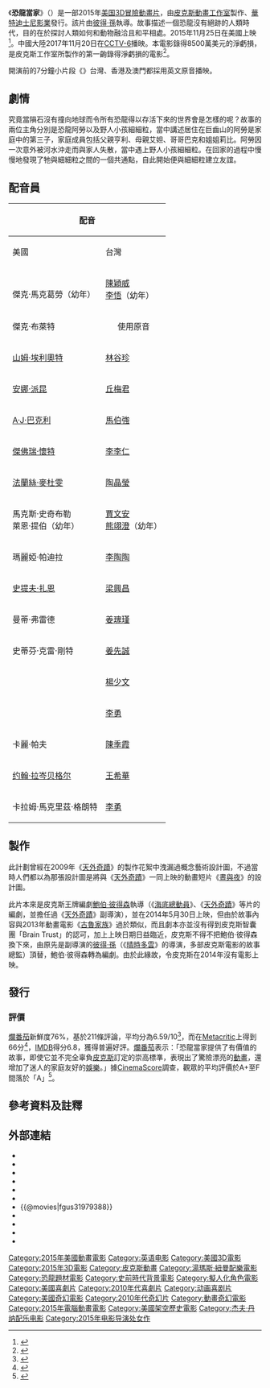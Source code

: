 {{noteTA
|G1=Pixar
|G2=Show
|G3=Movie
|G4=Disney
|G5=IT
|T=zh-cn:恐龙当家;zh-tw:恐龍當家;zh-hk:恐龍大時代;
|1=zh-cn:恐龙当家;zh-tw:恐龍當家;zh-hk:恐龍大時代;
|2=zh-tw:巨齒山;zh-hk:雪爪山;
|3=zh-hk:傻輝;zh-tw:艾爾; zh-cn:艾尔;
}}
{{Infobox film
| name           = 恐龙当家
| original_name  = {{lang|en|''The Good Dinosaur''}}
| image          = The Good Dinosaur Poster.jpg
| caption        = 電影海報
| director       = [[彼得·孫|彼得·孫]]
| producer       = 丹妮絲·瑞姆
| writer         = {{link-en|梅格·勒弗夫|Meg LeFauve}}
| story          = {{plainlist|
* 彼得·孫
* 埃里克·班森
* 梅格·勒弗夫
* 凱爾賽·曼恩
* [[鮑伯·彼得森|鮑伯·彼得森]]<ref>{{cite web|url=http://variety.com/2015/film/reviews/the-good-dinosaur-review-1201639759/|title=Film Review: ‘The Good Dinosaur’|publisher=[[Variety_(magazine)|Variety]]|last=Chang|first=Justin|date=2015-11-13|accessdate=2015-11-13|archive-url=https://web.archive.org/web/20151114230417/http://variety.com/2015/film/reviews/the-good-dinosaur-review-1201639759/|archive-date=2015-11-14|dead-url=no}}</ref>
}}
| starring       = {{plainlist|
* {{link-en|雷蒙·奧考|Raymond_Ochoa}}
* 傑克·布萊特
* [[山姆·埃利奧特|山姆·埃利奧特]]
* [[安娜·派昆|安娜·派昆]]
* [[A·J·巴克利|A·J·巴克利]]
* [[史提夫·扎恩|史提夫·扎恩]]
* [[傑佛瑞·懷特|傑佛瑞·懷特]]
* [[法蘭絲·麥杜雯|法蘭絲·麥杜雯]]
}}
| music          = {{plainlist|
* [[麥可·唐納|麥可·唐納]]
* {{link-en|傑夫·丹拿|Jeff Danna}}
}}
| cinematography = {{plainlist|
* 莎朗·卡拉
* 馬耶·亞布沙迪
}}
| editing        = {{link-en|史蒂芬·沙菲|Stephen Schaffer}}
| studio         = {{plainlist|
* [[華特迪士尼影業|華特迪士尼影業]]
* [[皮克斯动画工作室|皮克斯动画工作室]]
}}
| distributor    = [[华特迪士尼影片|华特迪士尼影片]]
| released       = {{flagicon|USA}}2015年11月25日<br>{{flagicon|MAS}}2015年11月26日<br>{{flagicon|HK}}{{flagicon|MAC}}2016年2月4日<br />{{flagicon|ROC}}2016年2月5日<br />{{flagicon|PRC}}2017年11月20日（[[电影频道_(CCTV-6)|CCTV-6]]）
| runtime        = 93分鐘<ref name="running time">{{cite web |url=http://www.metacritic.com/movie/the-good-dinosaur |title=The Good Dinosaur |website=Metacritic |accessdate=2015-02-20 |archive-url=https://web.archive.org/web/20150101122336/http://www.metacritic.com/movie/the-good-dinosaur |archive-date=2015-01-01 |dead-url=no }}</ref> 
| country        = {{USA}}
| language       = 英语
| budget         = 1.75億美元<ref name="McLintock (2015-11-23)">{{cite news |first=Pamela |last=McClintock |title=Box-Office Thanksgiving Preview: 'Good Dinosaur' Takes On 'Hunger Games: Mockingjay' |date=2015-11-23 |work=[[The_Hollywood_Reporter|The Hollywood Reporter]] |url=http://www.hollywoodreporter.com/news/box-office-thanksgiving-preview-good-843104 |accessdate=2015-12-10 |archive-url=https://web.archive.org/web/20151127070930/http://www.hollywoodreporter.com/news/box-office-thanksgiving-preview-good-843104 |archive-date=2015-11-27 |dead-url=no }}</ref><ref name="Faughnder (2015-11-24)">{{Cite news |last=Faughnder |first=Ryan |title='Good Dinosaur' and 'Creed' to battle 'Hunger Games' at holiday box office |work=[[Los_Angeles_Times|Los Angeles Times]] |date=2015-11-24 |url=http://touch.latimes.com/#section/-1/article/p2p-85137624/ |accessdate=2015-12-10 |archive-url=http://webarchive.loc.gov/all/20121006015957/http://touch.latimes.com/#section/-1/article/p2p-85137624/ |archive-date=2012-10-06 |dead-url=no }}</ref>
| gross          = 3.32億美元<ref name="BOM">{{cite web |url=http://www.boxofficemojo.com/movies/?id=pixar2013.htm |title=The Good Dinosaur (2015) |website=Box Office Mojo |accessdate=2016-08-20 |archive-url=https://web.archive.org/web/20160826155125/http://www.boxofficemojo.com/movies/?id=pixar2013.htm |archive-date=2016-08-26 |dead-url=no }}</ref>
|中国大陆片名 = 恐龙当家
|香港片名     = 恐龍大時代<ref>香港曾暫譯「[https://www.facebook.com/DisneyMovies.HongKong/photos/768401143197504 -{恐}-龍奇兵]」。</ref>
|台湾片名     = 恐龍當家
}}
《'''恐龍當家'''》（{{lang-en|''The Good Dinosaur''}}）是一部2015年[[美国|美国]][[3D電影|3D]]{{link-en|喜劇劇情片|Comedy-drama|喜劇劇情}}[[冒險片|冒險]][[動畫片|動畫片]]，由[[皮克斯動畫工作室|皮克斯動畫工作室]]製作、[[華特迪士尼影業|華特迪士尼影業]]發行。該片由[[彼得·孫|彼得·孫]]執導。故事描述一個恐龍沒有絕跡的人類時代，目的在於探討人類如何和動物融洽且和平相處。2015年11月25日在美國上映<ref>{{Cite web |url=http://www.latimes.com/entertainment/movies/moviesnow/la-et-mn-pixar-good-dinosaur-pushed-to-2015-20130918,0,1607398.story#axzz2sunViIDq |title='The Good Dinosaur' moved to 2015, leaving Pixar with no 2014 film |access-date=2014-02-10 |archive-url=https://web.archive.org/web/20131221120533/http://www.latimes.com/entertainment/movies/moviesnow/la-et-mn-pixar-good-dinosaur-pushed-to-2015-20130918,0,1607398.story#axzz2sunViIDq |archive-date=2013-12-21 |dead-url=no }}</ref>。中國大陸2017年11月20日在[[电影频道_(CCTV-6)|CCTV-6]]播映。本電影錄得8500萬美元的淨虧損，是皮克斯工作室所製作的第一齣錄得淨虧損的電影<ref>{{cite news |last1=McClintock |first1=Pamela |title='Good Dinosaur': Analyzing Pixar's First Box-Office Disaster |url=https://www.hollywoodreporter.com/news/good-dinosaur-analyzing-pixars-first-857317 |accessdate=21 March 2019 |agency=The Hollywood Reporter |publisher=Billboard-Hollywood Reporter Media Group |date=22 January 2016 |archive-url=https://web.archive.org/web/20190404003454/https://www.hollywoodreporter.com/news/good-dinosaur-analyzing-pixars-first-857317 |archive-date=2019-04-04 |dead-url=no }}</ref>。

開演前的7分鐘小片段《{{link-en|奇幻英雄聯盟|Sanjay's Super Team}}》台灣、香港及澳門都採用英文原音播映。

== 劇情 ==
究竟當隕石沒有撞向地球而令所有恐龍得以存活下來的世界會是怎樣的呢？故事的兩位主角分別是恐龍阿勞以及野人小孩細細粒，當中講述居住在巨齒山的阿勞是家庭中的第三子，家庭成員包括父親亨利、母親艾妲、哥哥巴克和姐姐莉比。阿勞因一次意外被河水沖走而與家人失散，當中遇上野人小孩細細粒。在回家的過程中慢慢地發現了牠與細細粒之間的一個共通點，自此開始便與細細粒建立友誼。

== 配音員 ==
{| class="wikitable"
!colspan=3|配音
!rowspan=2|角色
|-
!美國
!台灣
!香港
|-
|{{link-en|雷蒙·奧考|Raymond_Ochoa}}<br />傑克·馬克葛勞（幼年）
|[[陳穎威|陳穎威]]<br />[[李悟|李悟]]（幼年）
|[[林雋韜|林雋韜]]
|阿羅（Arlo），[[迷惑龍屬|雷龍]]
|-
|傑克·布萊特
|colspan=2|<center>使用原音</center>
|小巴（Spot），[[人|人類]]
|-
|[[山姆·埃利奧特|山姆·埃利奧特]]
|[[林谷珍|林谷珍]]
|[[周志輝|周志輝]]
|士官長（Butch），[[暴龍|暴龍]]
|-
|[[安娜·派昆|安娜·派昆]]
|[[丘梅君|丘梅君]]
|[[陳樂珈|陳樂珈]]
|拉琪（Ramsey），[[暴龍|暴龍]]
|-
|[[A·J·巴克利|A·J·巴克利]]
|[[馬伯強_(配音員)|馬伯強]]
|[[劉文光|劉文光]]
|小奈（Nash），[[暴龍|暴龍]]
|-
|[[傑佛瑞·懷特|傑佛瑞·懷特]]
|[[李李仁|李李仁]]
|[[高翰文|高翰文]]
|亨利（Poppa Henry），[[迷惑龍屬|雷龍]]
|-
|[[法蘭絲·麥杜雯|法蘭絲·麥杜雯]]
|[[陶晶瑩|陶晶瑩]]
|[[彭杏英|彭杏英]]
|艾妲（Momma Ida），[[迷惑龍屬|雷龍]]
|-
|馬克斯·史奇布勒<br />萊恩·提伯（幼年）
|[[賈文安|賈文安]]<br />[[熊翊澄|熊翊澄]]（幼年）
|[[黃本曦|黃本曦]]<br />[[郭君彥|郭君彥]]（幼年）
|巴克（Buck），[[迷惑龍屬|雷龍]]
|-
|瑪麗婭·帕迪拉
|[[李陶陶|李陶陶]]
|[[鄭梓晴|鄭梓晴]]
|莉比（Libby），[[迷惑龍屬|雷龍]]
|-
|[[史提夫·扎恩|史提夫·扎恩]]
|[[梁興昌|梁興昌]]
|[[葉偉麟|葉偉麟]]
|雷霆哥（Thunderclap），[[翼手龍屬|翼手龍]]
|-
|曼蒂·弗雷德
|[[姜瑰瑾|姜瑰瑾]]
|[[姜麗儀|姜麗儀]]
|大雨（Downpour），[[翼手龍屬|翼手龍]]
|-
|史蒂芬·克雷·剛特
|[[姜先誠|姜先誠]]
|[[楊啟健|楊啟健]]
|冷鋒（Coldfront），[[翼手龍屬|翼手龍]]
|-
|{{link-en|彼德·索恩|Peter_Sohn}}
|[[楊少文|楊少文]]
|[[羅偉亮|羅偉亮]]
|歪哥（Forrest Woodbush），[[戟龍屬|戟龍]]
|-
|{{link-en|大衛·波特|Dave_Boat}}
|[[李勇_(配音員)|李勇]]
|[[黎家希|黎家希]]
|把噗（Bubbha），[[伶盜龍屬|伶盜龍]]
|-
|卡麗·帕夫
|[[陳季霞|陳季霞]]
|[[陳安瑩|陳安瑩]]
|羅琳（Lurleane），[[伶盜龍屬|伶盜龍]]
|-
|[[约翰·拉岑贝格尔|约翰·拉岑贝格尔]]
|[[王希華|王希華]]
|[[羅偉亮|羅偉亮]]
|艾爾（Earl），[[伶盜龍屬|伶盜龍]]
|-
|卡拉姆·馬克里茲·格朗特
|[[李勇_(配音員)|李勇]]
|[[張振聲|張振聲]]
|佩維斯（Pervis），[[伶盜龍屬|伶盜龍]]
|}

== 製作 ==
此計劃曾經在2009年《[[天外奇蹟|天外奇蹟]]》的製作花絮中洩漏過概念藝術設計圖，不過當時人們都以為那張設計圖是將與《[[天外奇蹟|天外奇蹟]]》一同上映的動畫短片《[[日與夜|晝與夜]]》的設計圖。

此片本來是皮克斯王牌編劇[[鮑伯·彼得森|鮑伯·彼得森]]執導（《[[海底總動員|海底總動員]]》、《[[天外奇蹟|天外奇蹟]]》等片的編劇，並擔任過《[[天外奇蹟|天外奇蹟]]》副導演），並在2014年5月30日上映，但由於故事內容與2013年動畫電影《[[古魯家族|古魯家族]]》過於類似，而且劇本亦並沒有得到皮克斯智囊團「Brain Trust」的認可，加上上映日期日益臨近，皮克斯不得不把鮑伯·彼得森換下來，由原先是副導演的[[彼得·孫|彼得·孫]]（《[[晴時多雲|晴時多雲]]》的導演，多部皮克斯電影的故事總監）頂替，鮑伯·彼得森轉為編劇。由於此緣故，令皮克斯在2014年沒有電影上映。

== 發行 ==
=== 評價 ===
[[爛番茄|爛番茄]]新鮮度76%，基於211條評論，平均分為6.59/10<ref>{{cite web |url=http://www.rottentomatoes.com/m/the_good_dinosaur/ |title=The Good Dinosaur reviews |website=Rotten Tomatoes |accessdate=2016-06-24 |archive-url=https://web.archive.org/web/20160621191555/https://www.rottentomatoes.com/m/the_good_dinosaur/ |archive-date=2016-06-21 |dead-url=no }}</ref>，而在[[Metacritic|Metacritic]]上得到66分<ref name="meta">{{cite web |url=http://www.metacritic.com/movie/the-good-dinosaur |title=The Good Dinosaur reviews |website=Metacritic |accessdate=2015-11-28 |archive-url=https://web.archive.org/web/20151128041000/http://www.metacritic.com/movie/the-good-dinosaur |archive-date=2015-11-28 |dead-url=no }}</ref>，[[IMDB|IMDB]]得分6.8，獲得普遍好評。[[爛番茄|爛番茄]]表示：「恐龍當家提供了有價值的故事，即使它並不完全辜負[[皮克斯|皮克斯]]訂定的崇高標準，表現出了驚險漂亮的[[動畫|動畫]]，還增加了迷人的家庭友好的[[娛樂|娛樂]]。」據[[CinemaScore|CinemaScore]]調查，觀眾的平均評價於A+至F間落於「A」<ref name="CinemaScore">{{cite web|url=http://deadline.com/2015/11/thanksgiving-box-office-hunger-games-mockingjay-creed-the-good-dinosaur-1201639941/|title=Katniss Rules Wednesday On Track For $78M-80M 5-Day; ‘Good Dinosaur’ Eyes $58M-$62M; ‘Creed’ Punching $39M-$42M|author=Anthony D'Alessandro|work=''[[Deadline.com|Deadline.com]]''|accessdate=2015-11-26|archive-url=https://web.archive.org/web/20151126233231/http://deadline.com/2015/11/thanksgiving-box-office-hunger-games-mockingjay-creed-the-good-dinosaur-1201639941/|archive-date=2015-11-26|dead-url=no}}</ref>。

== 參考資料及註釋 ==
<div class="references-small">
<references />
</div>

== 外部連結 ==
* {{IMDb title|1979388|恐龍當家}}
* {{bcdb title|136933|恐龍當家}}
* {{Rotten Tomatoes|the_good_dinosaur|恐龍當家}}
* {{Metacritic film|the-good-dinosaur|恐龍當家}}
* {{amg movie|547697|恐龍當家}}
* {{Mojo title|pixar2013|恐龍當家}}
* {{@movies|fgus31979388}}
* {{Yahoomovie id|6007}}
* {{Yahoo-movie-hk title|29889-恐龍大時代2D粵語版}}
* {{Mtime|172510}}
* {{douban}}

{{皮克斯电影列表}}
{{Portal bar|美國|迪士尼|電影|動漫}}
{{DEFAULTSORT:Good Dinosaur}}
[[Category:2015年美國動畫電影|Category:2015年美國動畫電影]]
[[Category:英语电影|Category:英语电影]]
[[Category:美國3D電影|Category:美國3D電影]]
[[Category:2015年3D電影|Category:2015年3D電影]]
[[Category:皮克斯動畫|Category:皮克斯動畫]]
[[Category:湯瑪斯·紐曼配樂電影|Category:湯瑪斯·紐曼配樂電影]]
[[Category:恐龍題材電影|Category:恐龍題材電影]]
[[Category:史前時代背景電影|Category:史前時代背景電影]]
[[Category:擬人化角色電影|Category:擬人化角色電影]]
[[Category:美國喜劇片|Category:美國喜劇片]]
[[Category:2010年代喜劇片|Category:2010年代喜劇片]]
[[Category:动画喜剧片|Category:动画喜剧片]]
[[Category:美國奇幻電影|Category:美國奇幻電影]]
[[Category:2010年代奇幻片|Category:2010年代奇幻片]]
[[Category:動畫奇幻電影|Category:動畫奇幻電影]]
[[Category:2015年電腦動畫電影|Category:2015年電腦動畫電影]]
[[Category:美國架空歷史電影|Category:美國架空歷史電影]]
[[Category:杰夫·丹纳配乐电影|Category:杰夫·丹纳配乐电影]]
[[Category:2015年电影导演处女作|Category:2015年电影导演处女作]]